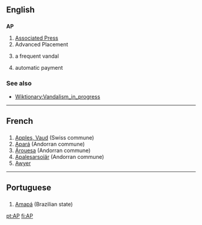 ==English==

==={{initialism}}===
'''AP'''

#[[Associated Press]]
#Advanced Placement
#{{wjargon}} a frequent vandal
#{{finance}} automatic payment

===See also===
*[[Wiktionary:Vandalism_in_progress]]

----

==French==
==={{Abbreviation}}===
#[[Apples, Vaud]] (Swiss commune)
#[[Apará]] (Andorran commune)
#[[Árouesa]] (Andorran commune)
#[[Apalesarsoiär]] (Andorran commune)
#[[Awyer (RS)|Awyer]]

----

==Portuguese==
==={{Abbreviation}}===
#[[Amapá]] (Brazilian state)

[[pt:AP]]
[[fi:AP]]